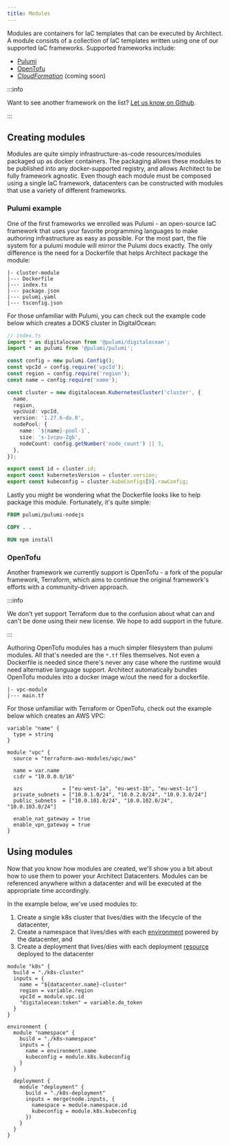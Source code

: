 ```yaml
---
title: Modules
---
```


Modules are containers for IaC templates that can be executed by Architect. A module consists of a
collection of IaC templates written using one of our supported IaC frameworks. Supported frameworks
include:

- [Pulumi](https://www.pulumi.com/)
- [OpenTofu](https://opentofu.org/)
- _[CloudFormation](https://aws.amazon.com/cloudformation/)_ (coming soon)

:::info

Want to see another framework on the list?
[Let us know on Github](https://github.com/architect-team/arcctl/issues).

:::

## Creating modules

Modules are quite simply infrastructure-as-code resources/modules packaged up as docker containers.
The packaging allows these modules to be published into any docker-supported registry, and allows
Architect to be fully framework agnostic. Even though each module must be composed using a single
IaC framework, datacenters can be constructed with modules that use a variety of different
frameworks.

### Pulumi example

One of the first frameworks we enrolled was Pulumi - an open-source IaC framework that uses your
favorite programming languages to make authoring infrastructure as easy as possible. For the most
part, the file system for a pulumi module will mirror the Pulumi docs exactly. The only difference
is the need for a Dockerfile that helps Architect package the module:

```
|- cluster-module
|--- Dockerfile
|--- index.ts
|--- package.json
|--- pulumi.yaml
|--- tsconfig.json
```

For those unfamiliar with Pulumi, you can check out the example code below which creates a DOKS
cluster in DigitalOcean:

```ts
// index.ts
import * as digitalocean from '@pulumi/digitalocean';
import * as pulumi from '@pulumi/pulumi';

const config = new pulumi.Config();
const vpcId = config.require('vpcId');
const region = config.require('region');
const name = config.require('name');

const cluster = new digitalocean.KubernetesCluster('cluster', {
  name,
  region,
  vpcUuid: vpcId,
  version: '1.27.6-do.0',
  nodePool: {
    name: `${name}-pool-1`,
    size: 's-1vcpu-2gb',
    nodeCount: config.getNumber('node_count') || 3,
  },
});

export const id = cluster.id;
export const kubernetesVersion = cluster.version;
export const kubeconfig = cluster.kubeConfigs[0].rawConfig;
```

Lastly you might be wondering what the Dockerfile looks like to help package this module.
Fortunately, it's quite simple:

```Dockerfile
FROM pulumi/pulumi-nodejs

COPY . .

RUN npm install
```

### OpenTofu

Another framework we currently support is OpenTofu - a fork of the popular framework, Terraform,
which aims to continue the original framework's efforts with a community-driven approach.

:::info

We don't yet support Terraform due to the confusion about what can and can't be done using their new
license. We hope to add support in the future.

:::

Authoring OpenTofu modules has a much simpler filesystem than pulumi modules. All that's needed are
the `*.tf` files themselves. Not even a Dockerfile is needed since there's never any case where the
runtime would need alternative language support. Architect automatically bundles OpenTofu modules
into a docker image w/out the need for a dockerfile.

```
|- vpc-module
|--- main.tf
```

For those unfamiliar with Terraform or OpenTofu, check out the example below which creates an AWS
VPC:

```hcl
variable "name" {
  type = string
}

module "vpc" {
  source = "terraform-aws-modules/vpc/aws"

  name = var.name
  cidr = "10.0.0.0/16"

  azs             = ["eu-west-1a", "eu-west-1b", "eu-west-1c"]
  private_subnets = ["10.0.1.0/24", "10.0.2.0/24", "10.0.3.0/24"]
  public_subnets  = ["10.0.101.0/24", "10.0.102.0/24", "10.0.103.0/24"]

  enable_nat_gateway = true
  enable_vpn_gateway = true
}
```

## Using modules

Now that you know how modules are created, we'll show you a bit about how to use them to power your
Architect Datacenters. Modules can be referenced anywhere within a datacenter and will be executed
at the appropriate time accordingly.

In the example below, we've used modules to:

1. Create a single k8s cluster that lives/dies with the lifecycle of the datacenter,
2. Create a namespace that lives/dies with each [environment](./03-environments.mdx) powered by the
   datacenter, and
3. Create a deployment that lives/dies with each deployment [resource](./04-hooks.mdx) deployed to
   the datacenter

```hcl
module "k8s" {
  build = "./k8s-cluster"
  inputs = {
    name = "${datacenter.name}-cluster"
    region = variable.region
    vpcId = module.vpc.id
    "digitalocean:token" = variable.do_token
  }
}

environment {
  module "namespace" {
    build = "./k8s-namespace"
    inputs = {
      name = environment.name
      kubeconfig = module.k8s.kubeconfig
    }
  }

  deployment {
    module "deployment" {
      build = "./k8s-deployment"
      inputs = merge(node.inputs, {
        namespace = module.namespace.id
        kubeconfig = module.k8s.kubeconfig
      })
    }
  }
}
```
